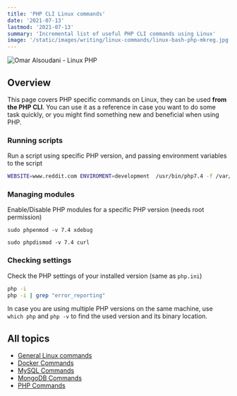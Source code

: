 ```yaml
---
title: 'PHP CLI Linux commands'
date: '2021-07-13'
lastmod: '2021-07-13'
summary: 'Incremental list of useful PHP CLI commands using Linux'
image: '/static/images/writing/linux-commands/linux-bash-php-mkreg.jpg'
---
```


<Image 
  src="/static/images/writing/linux-commands/linux-bash-php-mkreg.jpg" 
  alt="Omar Alsoudani - Linux PHP" 
  width={1242} 
  height={1241} 
/>

## Overview

This page covers PHP specific commands on Linux, they can be used **from the PHP CLI**. You can use it as a reference in case you want to do some task quickly, or you might find something new and beneficial when using PHP.

### Running scripts

Run a script using specific PHP version, and passing environment variables to the script

```bash
WEBSITE=www.reddit.com ENVIROMENT=development  /usr/bin/php7.4 -f /var/www/swoole/server.php
```

### Managing modules

Enable/Disable PHP modules for a specific PHP version (needs root permission)

```bash:Enable
sudo phpenmod -v 7.4 xdebug
```

```bash:Disable
sudo phpdismod -v 7.4 curl
```

### Checking settings

Check the PHP settings of your installed version (same as `php.ini`)

```bash
php -i
php -i | grep "error_reporting"
```

In case you are using multiple PHP versions on the same machine, use `which php` and `php -v` to find the used version and its binary location.

## All topics

- [General Linux commands](/writing/linux-commands/linux-general)
- [Docker Commands](/writing/linux-commands/linux-docker)
- [MySQL Commands](/writing/linux-commands/linux-mysql)
- [MongoDB Commands](/writing/linux-commands/linux-mongodb)
- [PHP Commands](/writing/linux-commands/linux-php)
